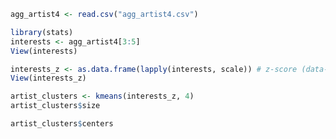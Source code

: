 ```{r}
agg_artist4 <- read.csv("agg_artist4.csv")
```
```{r}
library(stats)
interests <- agg_artist4[3:5]
View(interests)
```
```{r}
interests_z <- as.data.frame(lapply(interests, scale)) # z-score (data-mean)/sd
View(interests_z)
```
```{r}
artist_clusters <- kmeans(interests_z, 4)
artist_clusters$size
```
```{r}
artist_clusters$centers 
```

